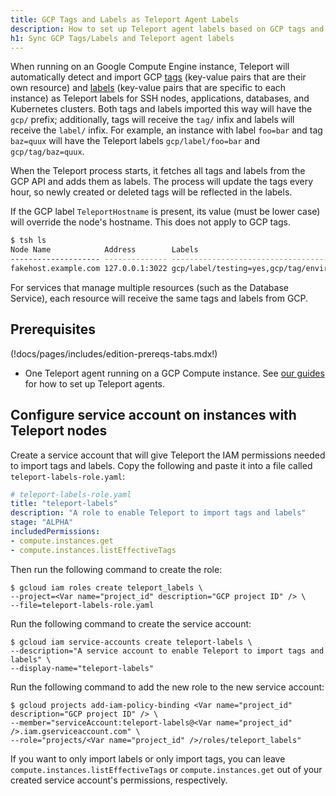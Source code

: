```yaml
---
title: GCP Tags and Labels as Teleport Agent Labels
description: How to set up Teleport agent labels based on GCP tags and labels
h1: Sync GCP Tags/Labels and Teleport agent labels
---
```


When running on an Google Compute Engine instance, Teleport will automatically detect and import GCP
[tags](https://cloud.google.com/resource-manager/docs/tags/tags-overview) (key-value pairs that are
their own resource) and [labels](https://cloud.google.com/compute/docs/labeling-resources) (key-value
pairs that are specific to each instance)
as Teleport labels for SSH nodes, applications, databases, and Kubernetes clusters. Both tags and labels imported
this way will have the `gcp/` prefix; additionally, tags will receive the `tag/` infix and labels will receive
the `label/` infix. For example, an instance with label `foo=bar` and tag `baz=quux` will have the Teleport labels
`gcp/label/foo=bar` and `gcp/tag/baz=quux`.

When the Teleport process starts, it fetches all tags and labels from 
the GCP API and adds them as labels. The process will update the tags every hour, 
so newly created or deleted tags will be reflected in the labels.

If the GCP label `TeleportHostname` is present, its value (must be lower case) will override the node's hostname. This
does not apply to GCP tags.

```bash
$ tsh ls
Node Name            Address        Labels                                                                                                                  
-------------------- -------------- -------------------------------------------------------------------------------------------
fakehost.example.com 127.0.0.1:3022 gcp/label/testing=yes,gcp/tag/environment=staging,gcp/TeleportHostname=fakehost.example.com
```

<Admonition type="note">
  For services that manage multiple resources (such as the Database Service), each resource will receive the
  same tags and labels from GCP.
</Admonition>

## Prerequisites

(!docs/pages/includes/edition-prereqs-tabs.mdx!)
- One Teleport agent running on a GCP Compute instance. See
  [our guides](../../../enroll-resources/agents/join-services-to-your-cluster/join-services-to-your-cluster.mdx) for how to set up Teleport agents.

## Configure service account on instances with Teleport nodes

Create a service account that will give Teleport the IAM permissions needed
to import tags and labels. Copy the following and paste it into a file called
`teleport-labels-role.yaml`:
```yaml
# teleport-labels-role.yaml
title: "teleport-labels"
description: "A role to enable Teleport to import tags and labels"
stage: "ALPHA"
includedPermissions:
- compute.instances.get
- compute.instances.listEffectiveTags
```

Then run the following command to create the role:
```code
$ gcloud iam roles create teleport_labels \
--project=<Var name="project_id" description="GCP project ID" /> \
--file=teleport-labels-role.yaml
```

Run the following command to create the service account:
```code
$ gcloud iam service-accounts create teleport-labels \
--description="A service account to enable Teleport to import tags and labels" \
--display-name="teleport-labels"
```

Run the following command to add the new role to the new service account:
```code
$ gcloud projects add-iam-policy-binding <Var name="project_id" description="GCP project ID" /> \
--member="serviceAccount:teleport-labels@<Var name="project_id" />.iam.gserviceaccount.com" \
--role="projects/<Var name="project_id" />/roles/teleport_labels"
```

If you want to only import labels or only import tags, you can leave
`compute.instances.listEffectiveTags` or `compute.instances.get`
out of your created service account's permissions, respectively.